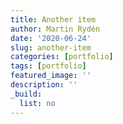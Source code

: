 ```yaml
---
title: Another item
author: Martin Rydén
date: '2020-06-24'
slug: another-item
categories: [portfolio]
tags: [portfolio]
featured_image: ''
description: ''
_build:
  list: no
---
```

